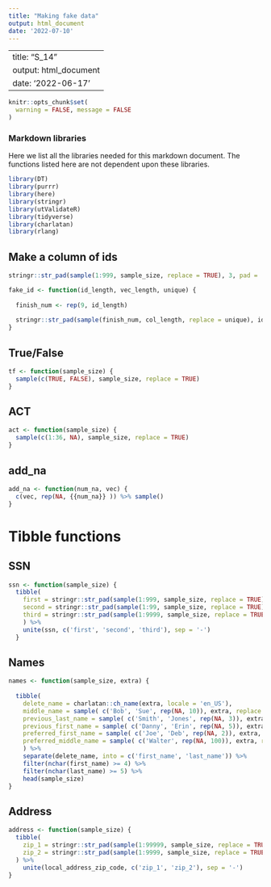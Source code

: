 ```yaml
---
title: "Making fake data"
output: html_document
date: '2022-07-10'
---
```


---
title: "S_14"
output: html_document
date: '2022-06-17'
---

```r
knitr::opts_chunk$set(
  warning = FALSE, message = FALSE
)
```

### Markdown libraries

Here we list all the libraries needed for this markdown document. The functions listed here are not dependent upon these libraries.

```r
library(DT)
library(purrr)
library(here)
library(stringr)
library(utValidateR)
library(tidyverse)
library(charlatan)
library(rlang)
```

## Make a column of ids

```r
stringr::str_pad(sample(1:999, sample_size, replace = TRUE), 3, pad = '0')
```

```r
fake_id <- function(id_length, vec_length, unique) {
  
  finish_num <- rep(9, id_length)
  
  stringr::str_pad(sample(finish_num, col_length, replace = unique), id_length, pad = '0')
}
```

## True/False

```r
tf <- function(sample_size) {
  sample(c(TRUE, FALSE), sample_size, replace = TRUE)
}
```

## ACT

```r
act <- function(sample_size) {
  sample(c(1:36, NA), sample_size, replace = TRUE)
}
```


## add_na 

```r
add_na <- function(num_na, vec) {
  c(vec, rep(NA, {{num_na}} )) %>% sample()
}
```


# Tibble functions

## SSN

```r
ssn <- function(sample_size) {
  tibble(
    first = stringr::str_pad(sample(1:999, sample_size, replace = TRUE), 3, pad = '0'),
    second = stringr::str_pad(sample(1:99, sample_size, replace = TRUE), 2, pad = '0'),
    third = stringr::str_pad(sample(1:9999, sample_size, replace = TRUE), 4, pad = '0')
    ) %>%
    unite(ssn, c('first', 'second', 'third'), sep = '-')
  }
```

## Names

```r
names <- function(sample_size, extra) {
  
  tibble(
    delete_name = charlatan::ch_name(extra, locale = 'en_US'),
    middle_name = sample( c('Bob', 'Sue', rep(NA, 10)), extra, replace = TRUE),
    previous_last_name = sample( c('Smith', 'Jones', rep(NA, 3)), extra, replace = TRUE ),
    previous_first_name = sample( c('Danny', 'Erin', rep(NA, 5)), extra, replace = TRUE ),
    preferred_first_name = sample( c('Joe', 'Deb', rep(NA, 2)), extra, replace = TRUE ),
    preferred_middle_name = sample( c('Walter', rep(NA, 100)), extra, replace = TRUE )
    ) %>%
    separate(delete_name, into = c('first_name', 'last_name')) %>%
    filter(nchar(first_name) >= 4) %>%
    filter(nchar(last_name) >= 5) %>%
    head(sample_size)
}
```

## Address

```r
address <- function(sample_size) {
  tibble(
    zip_1 = stringr::str_pad(sample(1:99999, sample_size, replace = TRUE), 5, pad = '0'),
    zip_2 = stringr::str_pad(sample(1:9999, sample_size, replace = TRUE), 4, pad = '0')
  ) %>%
    unite(local_address_zip_code, c('zip_1', 'zip_2'), sep = '-')
}
```



